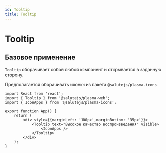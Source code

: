 ```yaml
---
id: Tooltip
title: Tooltip
---
```



# Tooltip
<Description name="Tooltip" />
<PropsTable name="Tooltip" />

## Базовое применение

`Tooltip` оборачивает собой любой компонент и открывается в заданную сторону.

Предполагается оборачивать иконки из пакета `@salutejs/plasma-icons`

```tsx live
import React from 'react';
import { Tooltip } from '@salutejs/plasma-web';
import { IconApps } from '@salutejs/plasma-icons';

export function App() {
    return (
        <div style={{marginLeft: '100px',marginBottom: '35px'}}>
            <Tooltip text="Высокое качество воспроизведения" visible>
                <IconApps />
            </Tooltip>
        </div>
    );
}
```
